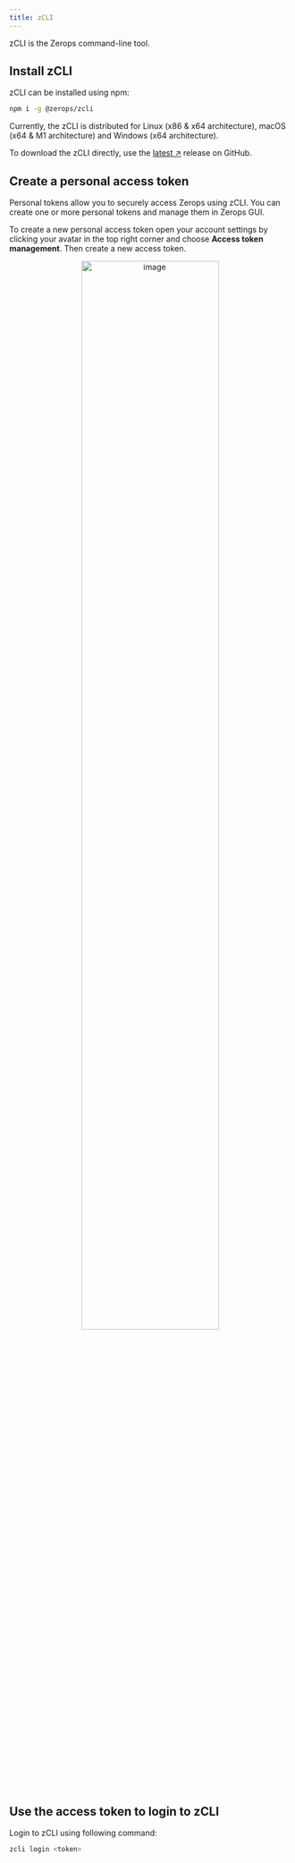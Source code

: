 ```yaml
---
title: zCLI
---
```


zCLI is the Zerops command-line tool.

## Install zCLI
zCLI can be installed using npm: 

```sh
npm i -g @zerops/zcli
```

Currently, the zCLI is distributed for Linux (x86 & x64 architecture), macOS (x64 & M1 architecture) and Windows (x64 architecture).

To download the zCLI directly, use the [latest ↗](https://github.com/zeropsio/zcli/releases) release on GitHub.

## Create a personal access token
Personal tokens allow you to securely access Zerops using zCLI. You can create one or more personal tokens and manage them in Zerops GUI. 

To create a new personal access token open your account settings by clicking your avatar in the top right corner and choose **Access token management**.  Then create a new access token. 

<p align="center">
<img src="/img/screenshots/zcli_install.png" alt="image" width="70%" height="auto"/>
</p>

## Use the access token to login to zCLI
Login to zCLI using following command:
```sh
zcli login <token>
```